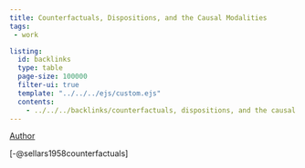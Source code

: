 ```yaml
---
title: Counterfactuals, Dispositions, and the Causal Modalities
tags: 
 - work

listing:
  id: backlinks
  type: table
  page-size: 100000
  filter-ui: true
  template: "../../../ejs/custom.ejs"
  contents:
    - ../../../backlinks/counterfactuals, dispositions, and the causal modalities.yml
---
```


[Author](/docs/phil/people/Wilfrid Sellars.html)

[-@sellars1958counterfactuals]

